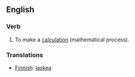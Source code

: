 ==English==

===Verb===

# To make a [[calculation]] (mathematical process).

===Translations===

*[[Finnish]]: [[laskea]]